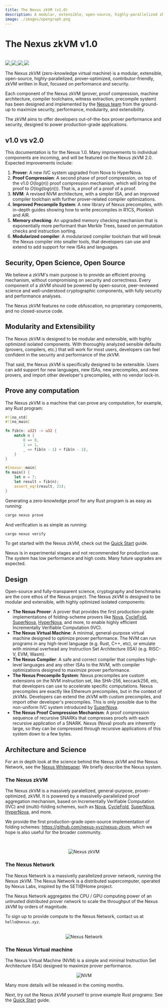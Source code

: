 ```yaml
---
title: The Nexus zkVM (v1.0)
description: A modular, extensible, open-source, highly-parallelized zkVM, written in Rust.
image: ./images/opengraph.png
---
```




# The Nexus zkVM v1.0

<br />

<div style={{display: "flex"}}>
    <a href="https://t.me/nexus_zkvm" style={{marginRight: 3}}>
        <img src="https://img.shields.io/endpoint?color=neon&logo=telegram&label=chat&url=https%3A%2F%2Fmogyo.ro%2Fquart-apis%2Ftgmembercount%3Fchat_id%3Dnexus_zkvm"/>
    </a>
    <a href="https://github.com/nexus-xyz/nexus-zkvm" style={{marginRight: 3}}>
        <img src="https://img.shields.io/badge/GitHub-black?logo=github&logoColor=white"/>
    </a>
    <a href="https://twitter.com/NexusLabsHQ" style={{marginRight: 3}}>
        <img src="https://img.shields.io/badge/Twitter-black?logo=x&logoColor=white"/>
    </a>
    <a href="https://nexus.xyz" style={{marginRight: 3}}>
        <img src="https://img.shields.io/static/v1?label=Stage&message=Alpha&color=2BB4AB"/>
    </a>
</div>

The Nexus zkVM (zero-knowledge virtual machine) is a modular, extensible, open-source, highly-parallelized, prover-optimized, contributor-friendly, zkVM written in Rust, focused on performance and security.

Each component of the Nexus zkVM (prover, proof compression, machine architecture, compiler toolchains, witness extraction, precompile system) has been designed and implemented by the [Nexus team](https://nexus.xyz) from the ground-up to maximize security, performance, modularity, and extensibility.

The zkVM aims to offer developers out-of-the-box prover performance and security, designed to power production-grade applications.

## v1.0 vs v2.0

This documentation is for the Nexus 1.0. Many improvements to individual components are incoming, and will be featured on the Nexus zkVM 2.0. Expected improvements include:
1. **Prover**: A new IVC system upgraded from Nova to HyperNova.
2. **Proof Compression**: A second phase of proof compression, on top of the v1.0 $O(log(n))$ proof compression mechanism, which will bring the proof to $O(log(log(n)))$. That is, a proof of a proof of a proof.
3. **NVM**: A revised NVM architecture, with a simpler ISA, and an improved compiler toolchain with further prover-related compiler optimizations. 
4. **Improved Precompile System**: A new library of Nexus precompiles, with in-depth guides showing how to write precompiles in R1CS, Plonkish and AIR.
5. **Memory checking**: An upgraded memory checking mechanism that is exponentially more performant than Merkle Trees, based on permutation checks and instruction sorting.
6. **Modularized compiler**: A modularized compiler toolchain that will break the Nexus compiler into smaller tools, that developers can use and extend to add support for new ISAs and languages.

## Security, Open Science, Open Source

We believe a zkVM's main purpose is to provide an efficient proving mechanism, without compromising on security and correctness. Every component of a zkVM should be powered by open-source, peer-reviewed science and well-understood cryptographic components, with fully security and performance analyses.

The Nexus zkVM features no code obfuscation, no proprietary components, and no closed-source code.

## Modularity and Extensibility

The Nexus zkVM is designed to be modular and extensible, with highly optimized isolated components. With thoroughly analyzed sensible defaults (provers, compilers, etc.) that will work for most users, developers can feel confident in the security and performance of the zkVM.

That said, the Nexus zkVM is specifically designed to be extensible. Users can add support for new languages, new ISAs, new precompiles, and new provers, and import other developer's precompiles, with no vendor lock-in. 

## Prove any computation

The Nexus zkVM is a machine that can prove any computation, for example, any Rust program:

```rust
#![no_std]
#![no_main]

fn fib(n: u32) -> u32 {
    match n {
        0 => 0,
        1 => 1,
        _ => fib(n - 1) + fib(n - 2),
    }
}

#[nexus::main]
fn main() {
    let n = 7;
    let result = fib(n);
    assert_eq!(result, 21);
}
```

Generating a zero-knowledge proof for any Rust program is as easy as running:

```bash
cargo nexus prove
```

And verification is as simple as running:

```bash
cargo nexus verify
```

To get started with the Nexus zkVM, check out the [Quick Start](/quick-start.mdx) guide.

<Callout type="info" emoji="ℹ️">
  Nexus is in experimental stages and not recommended for production use. The system has low performance and high costs. Many future upgrades are expected.
</Callout>

## Design

Open-source and fully-transparent science, cryptography and benchmarks are the core ethos of the Nexus project. The Nexus zkVM is designed to be modular and extensible, with highly optimized isolated components:

- **The Nexus Prover**: A prover that provides the first production-grade implementations of folding-scheme provers like [Nova](https://eprint.iacr.org/2021/370), [CycleFold](https://eprint.iacr.org/2023/1192.pdf), [SuperNova](https://eprint.iacr.org/2022/1758.pdf), [HyperNova](https://eprint.iacr.org/2023/573.pdf), and more, to enable highly efficient Incrementally Verifiable Computation (IVC).
- **The Nexus Virtual Machine**: A minimal, general-purpose virtual machine designed to optimize prover performance. The NVM can run programs in any high-level language (e.g. Rust, C++, etc), or emulate with minimal overhead any Instruction Set Architecture (ISA) (e.g. RISC-V, EVM, Wasm).
- **The Nexus Compiler**: A safe and correct compiler that compiles high-level languages and any other ISAs to the NVM, with compiler optimizations designed to maximize prover performance.
- **The Nexus Precompile System**: Nexus precompiles are custom extensions on the NVM instruction set, like SHA-256, keccack256, etc, that developers can use to accelerate specific computations. Nexus precompiles are exactly like Ethereum precompiles, but in the context of zkVMs. Developers can extend the zkVM with custom precompiles, and import other developer's precompiles. This is only possible due to the non-uniform IVC system introduced by [SuperNova](https://eprint.iacr.org/2022/1758.pdf).
- **The Nexus Proof Compression Mechanism**: A proof compression sequence of recursive SNARKs that compresses proofs with each recursive application of a SNARK. Nexus (Nova) proofs are inherently large, so they can be compressed through recursive applications of this system down to a few bytes.

## Architecture and Science

For an in depth look at the science behind the Nexus zkVM and the Nexus Network, see the [Nexus Whitepaper](https://nexus.xyz/whitepaper). We briefly describe the Nexus system.

### The Nexus zkVM

The Nexus zkVM is a massively paralellized, general-purpose, prover-optimized, zkVM. It is powered by a massivelly-parallelized proof aggregation mechanism, based on Incrementally Verifiable Computation (IVC) and (multi)-folding schemes, such as [Nova](https://eprint.iacr.org/2021/370), [CycleFold](https://eprint.iacr.org/2023/1192.pdf), [SuperNova](https://eprint.iacr.org/2022/1758.pdf), [HyperNova](https://eprint.iacr.org/2023/573.pdf), and more.

We provide the first production-grade open-source implementation of folding schemes: https://github.com/nexus-xyz/nexus-zkvm, which we hope is also useful for the broader community.

<br />

<p align="center">
    <Image alt="Nexus zkVM" src="/images/execution-sequence.svg" width={700} height={700}/>
</p>

### The Nexus Network

The Nexus Network is a massivelly parallelized prover network, running the Nexus zkVM. The Nexus Network is a distributed supercomputer, operated by Nexus Labs, inspired by the SETI@Home project. 

The Nexus Network aggregates the CPU / GPU computing power of an untrusted distributed prover network to scale the throughput of the Nexus zkVM by orders of magnitude.

To sign up to provide compute to the Nexus Network, contact us at `hello@nexus.xyz`.

<br />

<div align="center">
    <Image alt="Nexus Network" src="/images/network.svg" width={700} height={700}></Image>
</div>

### The Nexus Virtual machine

The Nexus Virtual Machine (NVM) is a simple and minimal Instruction Set Architecture (ISA) designed to maximize prover performance.

<p align="center">
    <Image alt="NVM" src="/images/machine.svg" width={500} height={500}/>
</p>

Many more details will be released in the coming months.

Next, try out the Nexus zkVM yourself to prove example Rust programs: See the [Quick Start](/quick-start.mdx) guide.
